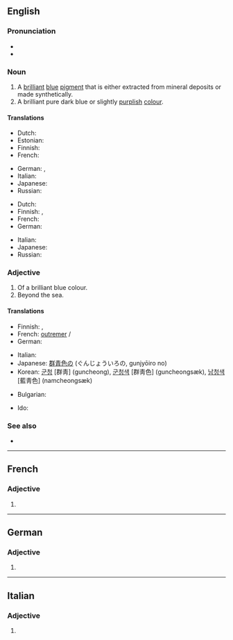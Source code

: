 ==English==
{{wikipedia}}

===Pronunciation===
* {{IPA|/ˌʌl.tɹə.məˈɹiːn/|lang=en}}
* {{rhymes|iːn|lang=en}}

===Noun===
{{en-noun|~}}

# A [[brilliant]] [[blue]] [[pigment]] that is either extracted from mineral deposits or made synthetically.
# A brilliant pure dark blue or slightly [[purple|purplish]] [[color|colour]].
#: {{color panel|120a8f}}

====Translations====
{{trans-top|pigment}}
* Dutch: {{t+|nl|ultramarijn|n}}
* Estonian: {{t|et|ultramariinsinine}}
* Finnish: {{t|fi|ultramariini}}
* French: {{t+|fr|outremer|m}}
{{trans-mid}}
* German: {{t|de|Ultramarinblau|n}}, {{t+|de|Königsblau|n}}
* Italian: {{t|it|ultramarino|m}}
* Japanese: {{t|ja|ウルトラマリン|tr=urutoramarin}}
* Russian: {{t+|ru|ультрамари́н|m}}
{{trans-bottom}}

{{trans-top|colour}}
* Dutch: {{t+|nl|ultramarijn|n}}
* Finnish: {{t|fi|ultramariini}}, {{t|fi|merensininen}}
* French: {{t+|fr|outremer|m}}
* German: {{t|de|Ultramarinblau|n}}
{{trans-mid}}
* Italian: {{t+|it|blu oltremare|m}}
* Japanese: {{t|ja|群青色|tr=ぐんじょういろ, gunjōiro}}
* Russian: {{t+|ru|ультрамари́н|m}}
{{trans-bottom}}

===Adjective===
{{en-adj}}

# Of a brilliant blue colour.
# Beyond the sea.
#: {{rfquotek|Burke}}

====Translations====
{{trans-top|colour}}
* Finnish: {{t|fi|ultramariini}}, {{t|fi|merensininen}}
* French: [[outremer]] {{g|m}}/{{g|f}}
* German: {{t|de|ultramarinblau}}
{{trans-mid}}
* Italian: {{t|it|ultramarino}}
* Japanese: [[群青色]]の (ぐんじょういろの, gunjyōiro no)
* Korean: [[군청]] [群靑] (guncheong), [[군청색]] [群靑色] (guncheongsæk), [[남청색]] [藍靑色] (namcheongsæk)
{{trans-bottom}}

{{checktrans-top}}
* Bulgarian: {{t-check|bg|ясносин}}
{{trans-mid}}
* Ido: {{t-check|io|ultramaro}}
{{trans-bottom}}

===See also===
* {{list:blues/en}}

----

==French==

===Adjective===
{{fr-adj-form}}

# {{feminine singular of|ultramarin|lang=fr}}

----

==German==

===Adjective===
{{head|de|adjective form}}

# {{de-inflected form of|ultramarin}}

----

==Italian==

===Adjective===
{{head|it|adjective form}}

# {{feminine plural of|ultramarino|lang=it}}